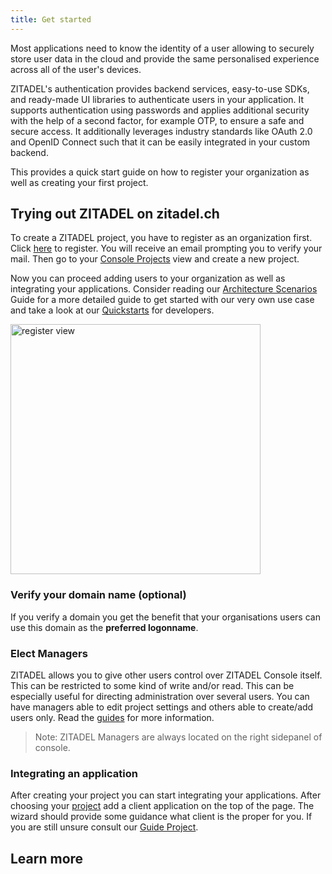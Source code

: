 ```yaml
---
title: Get started
---
```



Most applications need to know the identity of a user allowing to securely store user data in the cloud and provide the same personalised experience across all of the user's devices.

ZITADEL's authentication provides backend services, easy-to-use SDKs, and ready-made UI libraries to authenticate users in your application. It supports authentication using passwords and applies additional security with the help of a second factor, for example OTP, to ensure a safe and secure access.
It additionally leverages industry standards like OAuth 2.0 and OpenID Connect such that it can be easily integrated in your custom backend.

This provides a quick start guide on how to register your organization as well as creating your first project.

## Trying out ZITADEL on zitadel.ch

<Column>
<div>

To create a ZITADEL project, you have to register as an organization first. Click [here](https://accounts.zitadel.ch/register/org) to register.
You will receive an email prompting you to verify your mail.
Then go to your [Console Projects](https://console.zitadel.ch/projects) view and create a new project.

Now you can proceed adding users to your organization as well as integrating your applications. 
Consider reading our [Architecture Scenarios](../architecture-scenarios/introduction) Guide for a more detailed guide to get started with our very own use case
and take a look at our [Quickstarts](../../quickstarts/introduction) for developers.


</div>
<img width="400px" src="/img/accounts_org_register_light.png" alt="register view"/>
</Column>

### Verify your domain name (optional)

If you verify a domain you get the benefit that your organisations users can use this domain as the **preferred logonname**.

### Elect Managers

ZITADEL allows you to give other users control over ZITADEL Console itself. This can be restricted to some kind of write and/or read. This can be especially useful for directing administration over several users. You can have managers able to edit project settings and others able to create/add users only.
Read the [guides](../overview) for more information.

> Note: ZITADEL Managers are always located on the right sidepanel of console.

### Integrating an application

After creating your project you can start integrating your applications.
After choosing your [project](https://console.zitadel.ch/projects) add a client application on the top of the page.
The wizard should provide some guidance what client is the proper for you. If you are still unsure consult our [Guide Project](projects).

## Learn more
